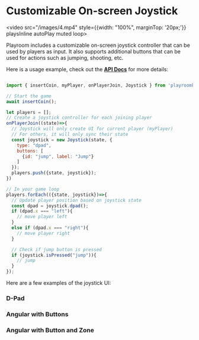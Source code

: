 
# Customizable On-screen Joystick
<video src="/images/4.mp4" style={{width: "100%", marginTop: '20px;'}} playsInline autoPlay muted loop>
</video>

Playroom includes a customizable on-screen joystick controller that can be used by players as input.
It also supports additional buttons that can be used for actions such as jumping, shooting, etc.

Here is a usage example, check out the **[API Docs](/apidocs#joystick-controller)** for more details:

```js

import { insertCoin, myPlayer, onPlayerJoin, Joystick } from 'playroomkit';

// Start the game
await insertCoin();

let players = [];
// Create a joystick controller for each joining player
onPlayerJoin((state)=>{
  // Joystick will only create UI for current player (myPlayer)
  // For others, it will only sync their state
  const joystick = new Joystick(state, {
    type: "dpad",
    buttons: [
      {id: "jump", label: "Jump"}
    ]
  });
  players.push({state, joystick});
})

// In your game loop
players.forEach(({state, joystick})=>{
  // Update player position based on joystick state
  const dpad = joystick.dpad();
  if (dpad.x === "left"){
    // move player left
  }
  else if (dpad.x === "right"){
    // move player right
  }

  // Check if jump button is pressed
  if (joystick.isPressed("jump")){
    // jump
  }
});

```

Here are a few examples of the joystick UI:

### D-Pad

<Preview src="/demos/joystick/dpad.html" maxPlayers={0} />

### Angular with Buttons

<Preview src="/demos/joystick/angular.html" maxPlayers={0} />

### Angular with Button and Zone

<Preview src="/demos/joystick/zones.html" maxPlayers={0} />